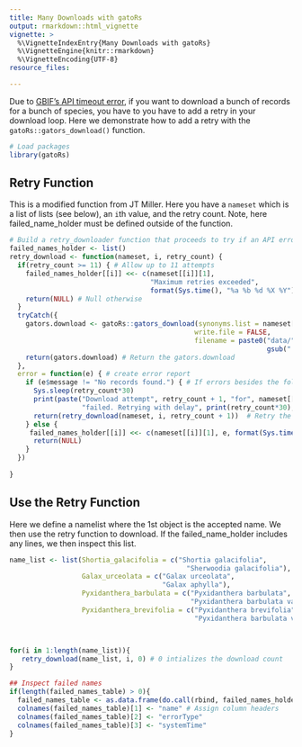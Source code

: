 ```yaml
---
title: Many Downloads with gatoRs
output: rmarkdown::html_vignette
vignette: >
  %\VignetteIndexEntry{Many Downloads with gatoRs}
  %\VignetteEngine{knitr::rmarkdown}
  %\VignetteEncoding{UTF-8}
resource_files:

---
```


Due to [GBIF's API timeout error](https://github.com/gbif/portal-feedback/issues/4136), if you want to download a bunch of records for a bunch of species, you have to you have to add a retry in your download loop. Here we demonstrate how to add a retry with the `gatoRs::gators_download()` function.     

```r
# Load packages
library(gatoRs)
```

## Retry Function
This is a modified function from JT Miller. Here you have a `nameset` which is a list of lists (see below), an `i`th value, and the retry count. Note, here failed_name_holder must be defined outside of the function. 

```r
# Build a retry_downloader function that proceeds to try if an API error occurs
failed_names_holder <- list() 
retry_download <- function(nameset, i, retry_count) {
  if(retry_count >= 11) { # Allow up to 11 attempts
    failed_names_holder[[i]] <<- c(nameset[[i]][1], 
                                   "Maximum retries exceeded", 
                                   format(Sys.time(), "%a %b %d %X %Y")) 
    return(NULL) # Null otherwise 
  } 
  tryCatch({
    gators.download <- gatoRs::gators_download(synonyms.list = nameset[[i]], 
                                              write.file = FALSE, 
                                              filename = paste0("data/", 
                                                                gsub(" ", "_", nameset[[i]][1]), ".csv"))
    return(gators.download) # Return the gators.download
  },
  error = function(e) { # create error report
    if (e$message != "No records found.") { # If errors besides the following occurs, retry
      Sys.sleep(retry_count*30)  
      print(paste("Download attempt", retry_count + 1, "for", nameset[[i]][1], 
                  "failed. Retrying with delay", print(retry_count*30), "second delay"))
      return(retry_download(nameset, i, retry_count + 1))  # Retry the download
    } else {
     failed_names_holder[[i]] <<- c(nameset[[i]][1], e, format(Sys.time(), "%a %b %d %X %Y"))
      return(NULL)
    }
  })
  
}

```

## Use the Retry Function
Here we define a namelist where the 1st object is the accepted name. We then use the retry function to download. If the failed_name_holder includes any lines, we then inspect this list. 

```r
name_list <- list(Shortia_galacifolia = c("Shortia galacifolia", 
                                            "Sherwoodia galacifolia"),
                  Galax_urceolata = c("Galax urceolata", 
                                      "Galax aphylla"),
                  Pyxidanthera_barbulata = c("Pyxidanthera barbulata",
                                             "Pyxidanthera barbulata var. barbulata"),
                  Pyxidanthera_brevifolia = c("Pyxidanthera brevifolia", 
                                              "Pyxidanthera barbulata var. brevifolia"))



for(i in 1:length(name_list)){
   retry_download(name_list, i, 0) # 0 intializes the download count
}

## Inspect failed names
if(length(failed_names_table) > 0){
  failed_names_table <- as.data.frame(do.call(rbind, failed_names_holder)) # unpack the f
  colnames(failed_names_table)[1] <- "name" # Assign column headers
  colnames(failed_names_table)[2] <- "errorType"
  colnames(failed_names_table)[3] <- "systemTime"
}
  
```



